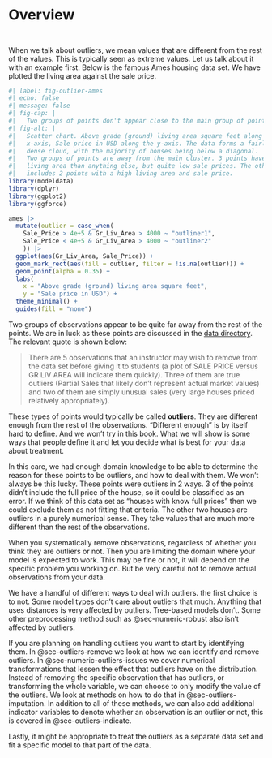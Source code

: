 # Overview {#sec-outliers}

::: {style="visibility: hidden; height: 0px;"}
## Overview
:::

When we talk about outliers, we mean values that are different from the rest of the values. This is typically seen as extreme values. Let us talk about it with an example first. Below is the famous Ames housing data set. We have plotted the living area against the sale price.

```r
#| label: fig-outlier-ames
#| echo: false
#| message: false
#| fig-cap: |
#|   Two groups of points don't appear close to the main group of points.
#| fig-alt: |
#|   Scatter chart. Above grade (ground) living area square feet along the 
#|   x-axis, Sale price in USD along the y-axis. The data forms a fairly
#|   dense cloud, with the majority of houses being below a diagonal.
#|   Two groups of points are away from the main cluster. 3 points have a higher
#|   living area than anything else, but quite low sale prices. The other group 
#|   includes 2 points with a high living area and sale price.
library(modeldata)
library(dplyr)
library(ggplot2)
library(ggforce)

ames |>
  mutate(outlier = case_when(
    Sale_Price > 4e+5 & Gr_Liv_Area > 4000 ~ "outliner1",
    Sale_Price < 4e+5 & Gr_Liv_Area > 4000 ~ "outliner2"
    )) |>
  ggplot(aes(Gr_Liv_Area, Sale_Price)) +
  geom_mark_rect(aes(fill = outlier, filter = !is.na(outlier))) +
  geom_point(alpha = 0.35) +
  labs(
    x = "Above grade (ground) living area square feet",
    y = "Sale price in USD") +
  theme_minimal() +
  guides(fill = "none")
```

Two groups of observations appear to be quite far away from the rest of the points. We are in luck as these points are discussed in the [data directory](http://jse.amstat.org/v19n3/decock/DataDocumentation.txt). The relevant quote is shown below:

> There are 5 observations that an instructor may wish to remove from the data set before giving it to students (a plot of SALE PRICE versus GR LIV AREA will indicate them quickly). Three of them are true outliers (Partial Sales that likely don’t represent actual market values) and two of them are simply unusual sales (very large houses priced relatively appropriately).

These types of points would typically be called **outliers**. They are different enough from the rest of the observations. "Different enough" is by itself hard to define. And we won't try in this book. What we will show is some ways that people define it and let you decide what is best for your data about treatment.

In this care, we had enough domain knowledge to be able to determine the reason for these points to be outliers, and how to deal with them. We won't always be this lucky. These points were outliers in 2 ways. 3 of the points didn't include the full price of the house, so it could be classified as an error. If we think of this data set as "houses with know full prices" then we could exclude them as not fitting that criteria. The other two houses are outliers in a purely numerical sense. They take values that are much more different than the rest of the observations.

When you systematically remove observations, regardless of whether you think they are outliers or not. Then you are limiting the domain where your model is expected to work. This may be fine or not, it will depend on the specific problem you working on. But be very careful not to remove actual observations from your data. 

We have a handful of different ways to deal with outliers. the first choice is to not. Some model types don't care about outliers that much. Anything that uses distances is very affected by outliers. Tree-based models don't. Some other preprocessing method such as @sec-numeric-robust also isn't affected by outliers.

If you are planning on handling outliers you want to start by identifying them. In @sec-outliers-remove we look at how we can identify and remove outliers. In @sec-numeric-outliers-issues we cover numerical transformations that lessen the effect that outliers have on the distribution. Instead of removing the specific observation that has outliers, or transforming the whole variable, we can choose to only modify the value of the outliers. We look at methods on how to do that in @sec-outliers-imputation. In addition to all of these methods, we can also add additional indicator variables to denote whether an observation is an outlier or not, this is covered in @sec-outliers-indicate.

Lastly, it might be appropriate to treat the outliers as a separate data set and fit a specific model to that part of the data.
